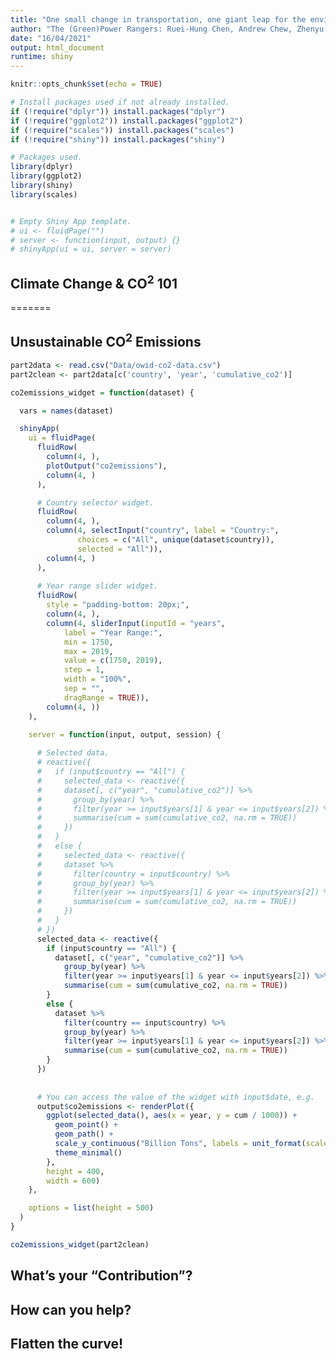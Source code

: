 ```yaml
---
title: "One small change in transportation, one giant leap for the environment"
author: "The (Green)Power Rangers: Ruei-Hung Chen, Andrew Chew, Zhenyu Xuan, Elif Yurek"
date: "16/04/2021"
output: html_document
runtime: shiny
---
```


```r
knitr::opts_chunk$set(echo = TRUE)

# Install packages used if not already installed.
if (!require("dplyr")) install.packages("dplyr")
if (!require("ggplot2")) install.packages("ggplot2")
if (!require("scales")) install.packages("scales")
if (!require("shiny")) install.packages("shiny")

# Packages used.
library(dplyr)
library(ggplot2)
library(shiny)
library(scales)


# Empty Shiny App template. 
# ui <- fluidPage("")
# server <- function(input, output) {}
# shinyApp(ui = ui, server = server)
```

<!-- Part 1 -->
## Climate Change & CO^2^ 101
<!-- <<<<<<< HEAD -->
<!-- install.packages("readxl") -->
<!-- library("readxl") -->
<!-- data <- read_excel("global emission.3.xlsx") -->

<!-- df <- data.frame( -->
<!--   x= data$`Sub-sector`, -->
<!--   y=data$`Share of global greenhouse gas emissions (%)` -->
<!-- ) -->
<!-- df -->
<!-- # Load required R packages -->
<!-- install.packages('dplyr') -->
<!-- install.packages('highcharter') -->
<!-- library(dplyr) -->
<!-- library(highcharter)  -->
<!-- # Set highcharter options -->
<!-- options(highcharter.theme = hc_theme_smpl(tooltip = list(valueDecimals = 2))) -->

<!-- hc <- df %>% -->
<!--   hchart( -->
<!--     "pie", hcaes(x = x, y = y), -->
<!--     name = "CO2 Emissions" -->
<!--   ) -->
<!-- hc -->



=======
<!-- data <- read_excel("global emission.2.xlsx") -->

<!-- df <- data.frame( -->
<!--   x= data$`Sub-sector`, -->
<!--   y=data$`Share of global greenhouse gas emissions (%)` -->
<!-- ) -->
<!-- df -->
<!-- # Load required R packages -->
<!-- install.packages('dplyr') -->
<!-- install.packages('highcharter') -->
<!-- library(dplyr) -->
<!-- library(highcharter) -->
<!-- # Set highcharter options -->
<!-- options(highcharter.theme = hc_theme_smpl(tooltip = list(valueDecimals = 2))) -->

<!-- hc <- df %>% -->
<!--   hchart( -->
<!--     "pie", hcaes(x = x, y = y), -->
<!--     name = "CO2 Emissions" -->
<!--   ) -->
<!-- hc -->
<!-- >>>>>>> fb7782ac83b51eb01196f3b294fbca85be9e9c0e -->

<!-- Part 2 -->
## Unsustainable CO^2^ Emissions
```r
part2data <- read.csv("Data/owid-co2-data.csv")
part2clean <- part2data[c('country', 'year', 'cumulative_co2')]

co2emissions_widget = function(dataset) {

  vars = names(dataset)

  shinyApp(
    ui = fluidPage(
      fluidRow(
        column(4, ),
        plotOutput("co2emissions"),
        column(4, )
      ),

      # Country selector widget.
      fluidRow(
        column(4, ),
        column(4, selectInput("country", label = "Country:",
               choices = c("All", unique(dataset$country)),
               selected = "All")),
        column(4, )
      ),
      
      # Year range slider widget.
      fluidRow(
        style = "padding-bottom: 20px;",
        column(4, ),
        column(4, sliderInput(inputId = "years",
            label = "Year Range:",
            min = 1750,
            max = 2019,
            value = c(1750, 2019),
            step = 1,
            width = "100%",
            sep = "",
            dragRange = TRUE)),
        column(4, ))
    ),

    server = function(input, output, session) {
      
      # Selected data.
      # reactive({
      #   if (input$country == "All") {
      #     selected_data <- reactive({
      #     dataset[, c("year", "cumulative_co2")] %>%
      #       group_by(year) %>%
      #       filter(year >= input$years[1] & year <= input$years[2]) %>%
      #       summarise(cum = sum(cumulative_co2, na.rm = TRUE))
      #     })
      #   }
      #   else {
      #     selected_data <- reactive({
      #     dataset %>%
      #       filter(country = input$country) %>%
      #       group_by(year) %>%
      #       filter(year >= input$years[1] & year <= input$years[2]) %>%
      #       summarise(cum = sum(cumulative_co2, na.rm = TRUE))
      #     })
      #   }
      # })
      selected_data <- reactive({
        if (input$country == "All") {
          dataset[, c("year", "cumulative_co2")] %>%
            group_by(year) %>%
            filter(year >= input$years[1] & year <= input$years[2]) %>%
            summarise(cum = sum(cumulative_co2, na.rm = TRUE))
        }
        else {
          dataset %>%
            filter(country == input$country) %>%
            group_by(year) %>%
            filter(year >= input$years[1] & year <= input$years[2]) %>%
            summarise(cum = sum(cumulative_co2, na.rm = TRUE))
        }
      })
      
      
      # You can access the value of the widget with input$date, e.g.
      output$co2emissions <- renderPlot({
        ggplot(selected_data(), aes(x = year, y = cum / 1000)) +
          geom_point() +
          geom_path() +
          scale_y_continuous("Billion Tons", labels = unit_format(scale = 1e-3)) +
          theme_minimal()
        },
        height = 400,
        width = 600)
    },

    options = list(height = 500)
  )
}

co2emissions_widget(part2clean)
```




<!-- Part 3 -->
## What's your "Contribution"?

<!-- Part 4 -->
## How can you help?

<!-- Conclusion -->
## Flatten the curve!
